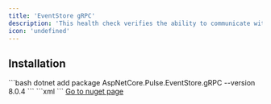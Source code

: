```yaml
---
title: 'EventStore gRPC'
description: 'This health check verifies the ability to communicate with EventStore gRPC'
icon: 'undefined'
---
```


## Installation

<Tabs>
  <Tab title=".NET CLI">
    ```bash
    dotnet add package AspNetCore.Pulse.EventStore.gRPC --version 8.0.4
    ```
  </Tab>
  <Tab title="Package Reference">
    ```xml
    <PackageReference Include="AspNetCore.Pulse.EventStore.gRPC" Version="8.0.4" />
    ```
  </Tab>
  <Tab title="Nuget">
    <a href="https://www.nuget.org/packages/AspNetCore.Pulse.EventStore.gRPC/" target="_blank">Go to nuget page</a>
  </Tab>
</Tabs>



